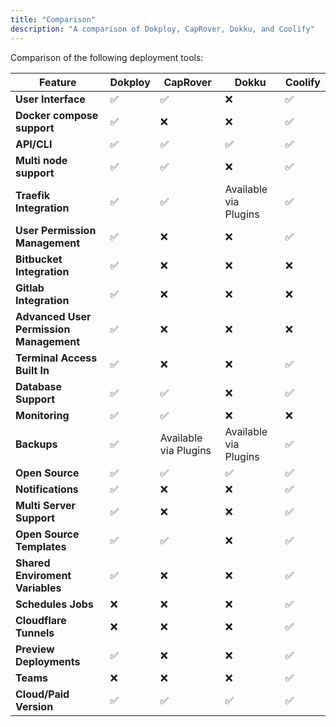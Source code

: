 ```yaml
---
title: "Comparison"
description: "A comparison of Dokploy, CapRover, Dokku, and Coolify"
---
```


Comparison of the following deployment tools:

| Feature                                 | Dokploy | CapRover              | Dokku                 | Coolify |
| --------------------------------------- | ------- | --------------------- | --------------------- | ------- |
| **User Interface**                      | ✅      | ✅                    | ❌                    | ✅      |
| **Docker compose support**              | ✅      | ❌                    | ❌                    | ✅      |
| **API/CLI**                             | ✅      | ✅                    | ✅                    | ✅      |
| **Multi node support**                  | ✅      | ✅                    | ❌                    | ✅      |
| **Traefik Integration**                 | ✅      | ✅                    | Available via Plugins | ✅      |
| **User Permission Management**          | ✅      | ❌                    | ❌                    | ✅      |
| **Bitbucket Integration**               | ✅      | ❌                    | ❌                    | ❌      |
| **Gitlab Integration**                  | ✅      | ❌                    | ❌                    | ❌      |
| **Advanced User Permission Management** | ✅      | ❌                    | ❌                    | ❌      |
| **Terminal Access Built In**            | ✅      | ❌                    | ❌                    | ✅      |
| **Database Support**                    | ✅      | ✅                    | ❌                    | ✅      |
| **Monitoring**                          | ✅      | ✅                    | ❌                    | ❌      |
| **Backups**                             | ✅      | Available via Plugins | Available via Plugins | ✅      |
| **Open Source**                         | ✅      | ✅                    | ✅                    | ✅      |
| **Notifications**                       | ✅      | ❌                    | ❌                    | ✅      |
| **Multi Server Support**                | ✅      | ❌                    | ❌                    | ✅      |
| **Open Source Templates**               | ✅      | ✅                    | ❌                    | ✅      | 
| **Shared Enviroment Variables**         | ✅      | ❌                    | ❌                    | ✅      | 
| **Schedules Jobs**                      | ❌      | ❌                    | ❌                    | ✅      | 
| **Cloudflare Tunnels**                  | ❌      | ❌                    | ❌                    | ✅      | 
| **Preview Deployments**                 | ✅      | ❌                    | ❌                    | ✅      | 
| **Teams**                               | ❌      | ❌                    | ❌                    | ✅      |
| **Cloud/Paid Version**                  | ✅      | ✅                    | ✅                    | ✅      |
